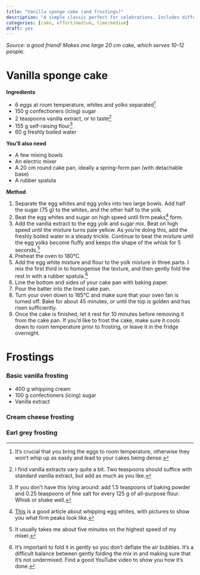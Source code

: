 ```yaml
---
title: "Vanilla sponge cake (and frostings)"
description: "A simple classic perfect for celebrations. Includes different filings, frostings, and other modifications."
categories: [cake, effort/medium, time/medium]
draft: yes
---
```


*Source: a good friend! Makes one large 20 cm cake, which serves 10-12 people.*

# Vanilla sponge cake

**Ingredients**

- 6 eggs at room temperature, whites and yolks separated[^4]
- 150 g confectioners (icing) sugar
- 2 teaspoons vanilla extract, or to taste[^3]
- 155 g self-raising flour[^1]
- 60 g freshly boiled water

[^4]: It's crucial that you bring the eggs to room temperature, otherwise they won't whip up as easily and lead to your cakes being dense.
[^1]: If you don't have this lying around: add 1.5 teaspoons of baking powder and 0.25 teaspoons of fine salt for every 125 g of all-purpose flour. Whisk or shake well.
[^3]: I find vanilla extracts vary quite a bit. Two teaspoons should suffice with standard vanilla extract, but add as much as you like.

**You'll also need**

- A few mixing bowls
- An electric mixer
- A 20 cm round cake pan, ideally a spring-form pan (with detachable base)
- A rubber spatula

**Method**

1. Separate the egg whites and egg yolks into two large bowls. Add half the sugar (75 g) to the whites, and the other half to the yolk.
2. Beat the egg whites and sugar on high speed until firm peaks[^2] form.
3. Add the vanilla extract to the egg yolk and sugar mix. Beat on high speed until the mixture turns pale yellow. As you're doing this, add the freshly boiled water in a steady trickle. Continue to beat the mixture until the egg yolks become fluffy and keeps the shape of the whisk for 5 seconds.[^5]
4. Preheat the oven to 180°C.
5. Add the egg white mixture and flour to the yolk mixture in three parts. I mix the first third in to homogenise the texture, and then gently fold the rest in with a rubber spatula.[^6]
6. Line the bottom and sides of your cake pan with baking paper.
7. Pour the batter into the lined cake pan. 
8. Turn your oven down to 165°C and make sure that your oven fan is turned off. Bake for about 45 minutes, or until the top is golden and has risen sufficiently.
9. Once the cake is finished, let it rest for 10 minutes before removing it from the cake pan. If you'd like to frost the cake, make sure it cools down to room temperature prior to frosting, or leave it in the fridge overnight. 

[^2]: [This](https://www.thespruceeats.com/how-to-whip-egg-whites-2216960) is a good article about whipping egg whites, with pictures to show you what firm peaks look like.
[^5]: It usually takes me about five minutes on the highest speed of my mixer.
[^6]: It's important to fold it in gently so you don't deflate the air bubbles. It's a difficult balance between gently folding the mix in and making sure that it's not undermixed. Find a good YouTube video to show you how it's done.

# Frostings

### Basic vanilla frosting

- 400 g whipping cream
- 100 g confectioners (icing) sugar
- Vanilla extract

### Cream cheese frosting

### Earl grey frosting

